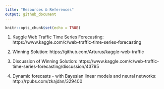 ```yaml
---
title: "Resources & References"
output: github_document
---
```


```r
knitr::opts_chunk$set(echo = TRUE)
```


1. Kaggle Web Traffic Time Series Forecasting: https://www.kaggle.com/c/web-traffic-time-series-forecasting

2. Winning Solution: https://github.com/Arturus/kaggle-web-traffic

3. Discussion of Winning Solution: https://www.kaggle.com/c/web-traffic-time-series-forecasting/discussion/43795

4. Dynamic forecasts - with Bayesian linear models and neural networks: http://rpubs.com/zkajdan/329400

